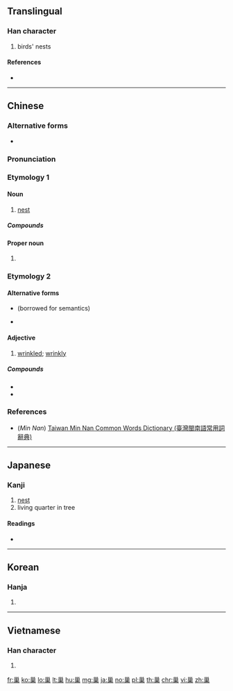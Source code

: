 {{also|巣}}
==Translingual==

===Han character===
{{Han char|rn=47|rad=巛|as=08|sn=11|four=32904|canj=VVWD|ids=⿱巛果}}

# birds' nests

====References====
* {{Han ref|kx=0324.170|dkj=08696|dj=0625.090|hdz=21098.090|uh=5DE2|ud=24034|bh=B15F|bd=45407}}

----

==Chinese==
{{zh-forms}}

===Alternative forms===
* {{zh-l|巣}}

===Pronunciation===
{{zh-pron
|m=cháo
|ma=y
|c=caau4
|h=pfs=sàu
|mn=châu
|w=3zau
|mc=y
|oc=y
|cat=n,pn
}}

===Etymology 1===

====Noun====
{{zh-noun}}

# [[nest]]

=====Compounds=====
{{zh-der|雀巢|卵巢|巢穴}}

====Proper noun====
{{zh-proper noun}}

# {{surname|lang=zh}}

===Etymology 2===

====Alternative forms====
* {{zh-l|皺|tr=-}} (borrowed for semantics)
* {{zh-l|鈔|tr=-}} <!--Cantonese Wikipedia-->

====Adjective====
{{zh-adj}}

# {{lb|zh|Cantonese}} [[wrinkled]]; [[wrinkly]]

=====Compounds=====
* {{zh-l|巢咪𠵼}}
* {{zh-l|巢𠵼𠵼}}

===References===
* (''Min Nan'') [http://twblg.dict.edu.tw/holodict_new/index.html Taiwan Min Nan Common Words Dictionary (臺灣閩南語常用詞辭典)]

----

==Japanese==

===Kanji===
{{ja-kanji|rs=巛08|style=ky|shin=巣}}

# [[nest]]
# living quarter in tree

====Readings====
* {{ja-readings|on=[[そう]] (sō)|kun=[[す]] (su), [[すくう]] (sukuu)}}

----

==Korean==

===Hanja===
{{ko-hanja|hangeul=소|mr=so}}

# {{defn|lang=ko|sort=巛08}}

----

==Vietnamese==

===Han character===
{{vi-hantu|[[sào]]|rs=巛08}}

# {{defn|lang=vi|sort=巛08}}

[[fr:巢]]
[[ko:巢]]
[[lo:巢]]
[[lt:巢]]
[[hu:巢]]
[[mg:巢]]
[[ja:巢]]
[[no:巢]]
[[pl:巢]]
[[th:巢]]
[[chr:巢]]
[[vi:巢]]
[[zh:巢]]